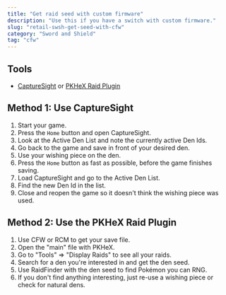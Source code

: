 ```yaml
---
title: "Get raid seed with custom firmware"
description: "Use this if you have a switch with custom firmware."
slug: "retail-swsh-get-seed-with-cfw"
category: "Sword and Shield"
tag: "cfw"
---
```


## Tools

- [CaptureSight](https://github.com/zaksabeast/CaptureSight/releases) or [PKHeX Raid Plugin](https://github.com/Leanny/PKHeX_Raid_Plugin)

## Method 1: Use CaptureSight

1. Start your game.
2. Press the `Home` button and open CaptureSight.
3. Look at the Active Den List and note the currently active Den Ids.
4. Go back to the game and save in front of your desired den.
5. Use your wishing piece on the den.
6. Press the `Home` button as fast as possible, before the game finishes saving.
7. Load CaptureSight and go to the Active Den List.
8. Find the new Den Id in the list.
9. Close and reopen the game so it doesn't think the wishing piece was used.

## Method 2: Use the PKHeX Raid Plugin

1. Use CFW or RCM to get your save file.
2. Open the "main" file with PKHeX.
3. Go to "Tools" => "Display Raids" to see all your raids.
4. Search for a den you're interested in and get the den seed.
5. Use RaidFinder with the den seed to find Pokémon you can RNG.
6. If you don't find anything interesting, just re-use a wishing piece or check for natural dens.

